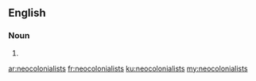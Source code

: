 ==English==

===Noun===
{{head|en}}

# {{plural of|neocolonialist}}

[[ar:neocolonialists]]
[[fr:neocolonialists]]
[[ku:neocolonialists]]
[[my:neocolonialists]]